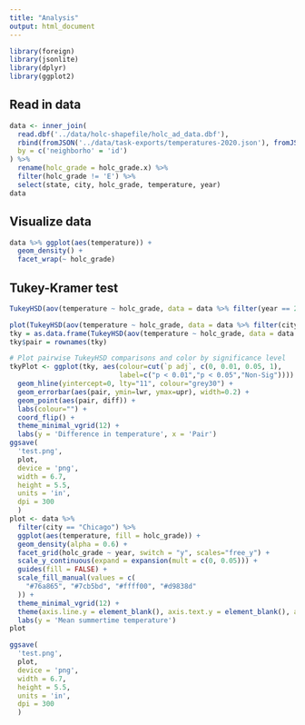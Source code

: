 ```yaml
---
title: "Analysis"
output: html_document
---
```


```r
library(foreign)
library(jsonlite)
library(dplyr)
library(ggplot2)
```

## Read in data

```r
data <- inner_join(
  read.dbf('../data/holc-shapefile/holc_ad_data.dbf'),
  rbind(fromJSON('../data/task-exports/temperatures-2020.json'), fromJSON('../data/task-exports/temperatures-2000.json')),
  by = c('neighborho' = 'id')
) %>% 
  rename(holc_grade = holc_grade.x) %>% 
  filter(holc_grade != 'E') %>% 
  select(state, city, holc_grade, temperature, year)
data
```

## Visualize data

```r
data %>% ggplot(aes(temperature)) +
  geom_density() +
  facet_wrap(~ holc_grade)
```

## Tukey-Kramer test

```r
TukeyHSD(aov(temperature ~ holc_grade, data = data %>% filter(year == 2020)))
```


```r
plot(TukeyHSD(aov(temperature ~ holc_grade, data = data %>% filter(city == 'Chicago'))), las = 1, tcl = -.4)
tky = as.data.frame(TukeyHSD(aov(temperature ~ holc_grade, data = data %>% filter(city == 'Chicago')))$holc_grade)
tky$pair = rownames(tky)

# Plot pairwise TukeyHSD comparisons and color by significance level
tkyPlot <- ggplot(tky, aes(colour=cut(`p adj`, c(0, 0.01, 0.05, 1), 
                           label=c("p < 0.01","p < 0.05","Non-Sig")))) +
  geom_hline(yintercept=0, lty="11", colour="grey30") +
  geom_errorbar(aes(pair, ymin=lwr, ymax=upr), width=0.2) +
  geom_point(aes(pair, diff)) +
  labs(colour="") +
  coord_flip() +
  theme_minimal_vgrid(12) +
  labs(y = 'Difference in temperature', x = 'Pair')
ggsave(
  'test.png',
  plot,
  device = 'png',
  width = 6.7,
  height = 5.5,
  units = 'in',
  dpi = 300
  )
plot <- data %>%
  filter(city == "Chicago") %>%
  ggplot(aes(temperature, fill = holc_grade)) +
  geom_density(alpha = 0.6) +
  facet_grid(holc_grade ~ year, switch = "y", scales="free_y") +
  scale_y_continuous(expand = expansion(mult = c(0, 0.05))) +
  guides(fill = FALSE) +
  scale_fill_manual(values = c(
    "#76a865", "#7cb5bd", "#ffff00", "#d9838d"
  )) +
  theme_minimal_vgrid(12) +
  theme(axis.line.y = element_blank(), axis.text.y = element_blank(), axis.ticks.y = element_blank(), axis.title.y = element_blank(), strip.text.y.left = element_text(angle = 0)) +
  labs(y = 'Mean summertime temperature')
plot

ggsave(
  'test.png',
  plot,
  device = 'png',
  width = 6.7,
  height = 5.5,
  units = 'in',
  dpi = 300
  )
```


